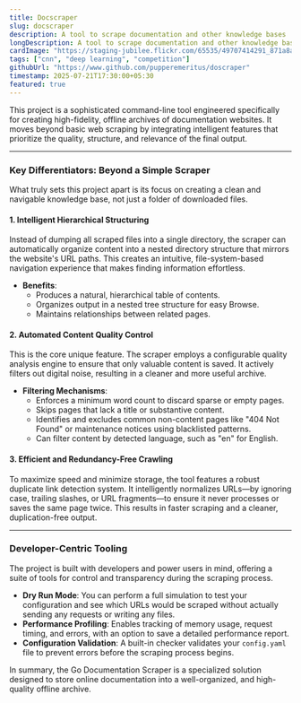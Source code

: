 ```yaml
---
title: Docscraper
slug: docscraper
description: A tool to scrape documentation and other knowledge bases
longDescription: A tool to scrape documentation and other knowledge bases
cardImage: "https://staging-jubilee.flickr.com/65535/49707414291_871a8a081a_q.jpg"
tags: ["cnn", "deep learning", "competition"]
githubUrl: "https://www.github.com/pupperemeritus/doscraper"
timestamp: 2025-07-21T17:30:00+05:30
featured: true
---
```


This project is a sophisticated command-line tool engineered specifically for creating high-fidelity, offline archives of documentation websites. It moves beyond basic web scraping by integrating intelligent features that prioritize the quality, structure, and relevance of the final output.

---

### Key Differentiators: Beyond a Simple Scraper

What truly sets this project apart is its focus on creating a clean and navigable knowledge base, not just a folder of downloaded files.

#### 1. Intelligent Hierarchical Structuring

Instead of dumping all scraped files into a single directory, the scraper can automatically organize content into a nested directory structure that mirrors the website's URL paths. This creates an intuitive, file-system-based navigation experience that makes finding information effortless.

- **Benefits**:
  - Produces a natural, hierarchical table of contents.
  - Organizes output in a nested tree structure for easy Browse.
  - Maintains relationships between related pages.

#### 2. Automated Content Quality Control

This is the core unique feature. The scraper employs a configurable quality analysis engine to ensure that only valuable content is saved. It actively filters out digital noise, resulting in a cleaner and more useful archive.

- **Filtering Mechanisms**:
  - Enforces a minimum word count to discard sparse or empty pages.
  - Skips pages that lack a title or substantive content.
  - Identifies and excludes common non-content pages like "404 Not Found" or maintenance notices using blacklisted patterns.
  - Can filter content by detected language, such as "en" for English.

#### 3. Efficient and Redundancy-Free Crawling

To maximize speed and minimize storage, the tool features a robust duplicate link detection system. It intelligently normalizes URLs—by ignoring case, trailing slashes, or URL fragments—to ensure it never processes or saves the same page twice. This results in faster scraping and a cleaner, duplication-free output.

---

### Developer-Centric Tooling

The project is built with developers and power users in mind, offering a suite of tools for control and transparency during the scraping process.

- **Dry Run Mode**: You can perform a full simulation to test your configuration and see which URLs would be scraped without actually sending any requests or writing any files.
- **Performance Profiling**: Enables tracking of memory usage, request timing, and errors, with an option to save a detailed performance report.
- **Configuration Validation**: A built-in checker validates your `config.yaml` file to prevent errors before the scraping process begins.

In summary, the Go Documentation Scraper is a specialized solution designed to store online documentation into a well-organized, and high-quality offline archive.
